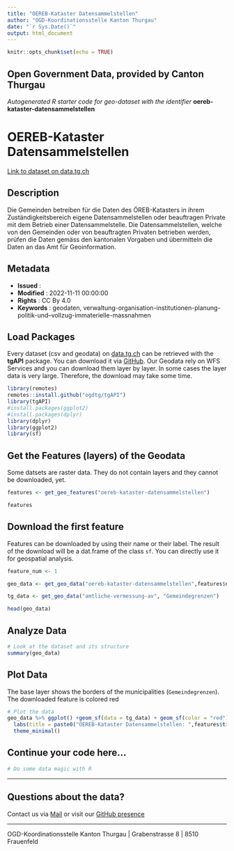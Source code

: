 ```yaml
---
title: "OEREB-Kataster Datensammelstellen"
author: "OGD-Koordinationsstelle Kanton Thurgau"
date: "`r Sys.Date()`"
output: html_document
---
```


```r
knitr::opts_chunk$set(echo = TRUE)
```

## Open Government Data, provided by **Canton Thurgau**
*Autogenerated R starter code for geo-dataset with the identifier* **oereb-kataster-datensammelstellen**


# **OEREB-Kataster Datensammelstellen**

[Link to dataset on data.tg.ch](https://data.tg.ch/explore/dataset/oereb-kataster-datensammelstellen/information/)

## Description

Die Gemeinden betreiben für die Daten des ÖREB-Katasters in ihrem Zuständigkeitsbereich eigene Datensammelstellen oder beauftragen Private mit dem Betrieb einer Datensammelstelle. Die Datensammelstellen, welche von den Gemeinden oder von beauftragten Privaten betrieben werden, prüfen die Daten gemäss den kantonalen Vorgaben und übermitteln die Daten an das Amt für Geoinformation.

## Metadata

- **Issued**                   : 
- **Modified**                 : 2022-11-11 00:00:00
- **Rights**                   : CC By 4.0
- **Keywords**                 : geodaten, verwaltung-organisation-institutionen-planung-politik-und--vollzug-immaterielle-massnahmen

## Load Packages

Every dataset (csv and geodata) on [data.tg.ch](https://data.tg.ch/pages/start/) can be retrieved with the **tgAPI** package. You can download it via [GitHub](https://github.com/ogdtg/tgAPI). Our Geodata rely on WFS Services and you can download them layer by layer. In some cases the layer data is very large. Therefore, the download may take some time.

```r
library(remotes)
remotes::install.github("ogdtg/tgAPI")
library(tgAPI)
#install.packages(ggplot2)
#install.packages(dplyr)
library(dplyr)
library(ggplot2)
library(sf)

```


## Get the Features (layers) of the Geodata

Some datsets are raster data. They do not contain layers and they cannot be downloaded, yet.

```r
features <- get_geo_features("oereb-kataster-datensammelstellen")

features
```


## Download the first feature

Features can be downloaded by using their name or their label. The result of the download will be a dat.frame of the class `sf`. You can directly use it for geospatial analysis.

```r

feature_num <- 1

geo_data <- get_geo_data("oereb-kataster-datensammelstellen",features$name[feature_num])

tg_data <- get_geo_data("amtliche-vermessung-av", "Gemeindegrenzen")

head(geo_data)
```


## Analyze Data

```r

# Look at the dataset and its structure
summary(geo_data)

```


## Plot Data

The base layer shows the borders of the municipalities (`Gemeindegrenzen`). The downloaded feature is colored red

```r

# Plot the data
geo_data %>% ggplot() +geom_sf(data = tg_data) + geom_sf(color = "red") +
  labs(title = paste0("OEREB-Kataster Datensammelstellen: ",features$title[feature_num])) +
  theme_minimal()

```


## Continue your code here...


```r
# Do some data magic with R
```

------------------------------------------------------------------------

## Questions about the data?

Contact us via [Mail](mailto:ogd@tg.ch) or visit our [GitHub presence](https://github.com/ogdtg)


------------------------------------------------------------------------

OGD-Koordinationsstelle Kanton Thurgau | Grabenstrasse 8 | 8510 Frauenfeld
